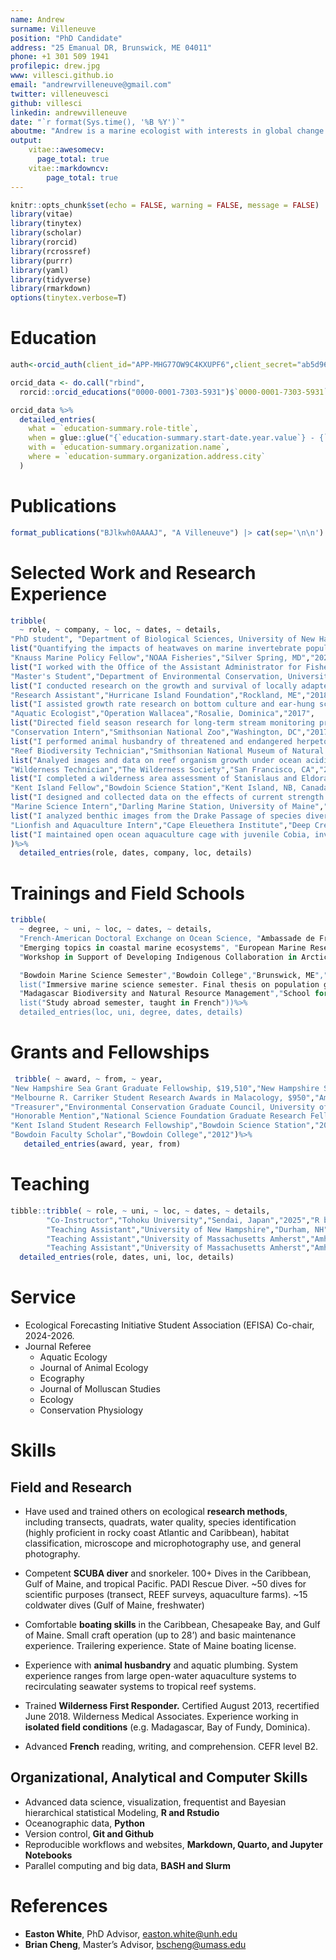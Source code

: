 ```yaml
---
name: Andrew
surname: Villeneuve
position: "PhD Candidate"
address: "25 Emanual DR, Brunswick, ME 04011"
phone: +1 301 509 1941
profilepic: drew.jpg
www: villesci.github.io
email: "andrewrvilleneuve@gmail.com"
twitter: villeneuvesci
github: villesci
linkedin: andrewvilleneuve
date: "`r format(Sys.time(), '%B %Y')`"
aboutme: "Andrew is a marine ecologist with interests in global change across levels of ecological organization. He is dedicated to working on applied questions in the face of climate and biodiversity crises."
output: 
    vitae::awesomecv:
      page_total: true
    vitae::markdowncv:
        page_total: true
---
```


```r
knitr::opts_chunk$set(echo = FALSE, warning = FALSE, message = FALSE)
library(vitae)
library(tinytex)
library(scholar)
library(rorcid)
library(rcrossref)
library(purrr)
library(yaml)
library(tidyverse)
library(rmarkdown)
options(tinytex.verbose=T)

```

# Education

```r
auth<-orcid_auth(client_id="APP-MHG77OW9C4KXUPF6",client_secret="ab5d96c6-ba20-4b9f-8002-2f8d731f095a")

orcid_data <- do.call("rbind",
  rorcid::orcid_educations("0000-0001-7303-5931")$`0000-0001-7303-5931`$`affiliation-group`$summaries)

orcid_data %>%
  detailed_entries(
    what = `education-summary.role-title`,
    when = glue::glue("{`education-summary.start-date.year.value`} - {`education-summary.end-date.year.value`}"),
    with = `education-summary.organization.name`,
    where = `education-summary.organization.address.city`
  )

```

# Publications

```r
  
format_publications("BJlkwh0AAAAJ", "A Villeneuve") |> cat(sep='\n\n')


```

# Selected Work and Research Experience

```r
tribble(
  ~ role, ~ company, ~ loc, ~ dates, ~ details,
"PhD student", "Department of Biological Sciences, University of New Hampshire", "Durham, NH","2022 - Present",
list("Quantifying the impacts of heatwaves on marine invertebrate populations using an exposure magnitude-duration framework"),
"Knauss Marine Policy Fellow","NOAA Fisheries","Silver Spring, MD","2021-2022",
list("I worked with the Office of the Assistant Administrator for Fisheries on high-level science management and policy. I worked on improving the NOAA instutional repository, wrote fisheries survey communications materials, and create a bibliometric analysis of NOAA Fisheries publications. I supported NOAA Arctic policy by working on incorporating indigenous traditional ecological knowledge into the US position in a multilateral agreement."),
"Master's Student","Department of Environmental Conservation, University of Massachusetts Amherst","Amherst, MA","2018-2020",
list("I conducted research on the growth and survival of locally adapted populations of the Oyster Drill (Urosalpinx cinerea) collected from sites along the latitudinal gradient on the Pacific and Atlantic coasts of the US. I mentored an undergraduate research intern and their independent project as part of the Five College Coastal and Marine Science program. I was a teaching assistant for Marine Ecology and Introduction to Ecology."),
"Research Assistant","Hurricane Island Foundation","Rockland, ME","2018",
list("I assisted growth rate research on bottom culture and ear-hung scallop aquaculture in the Gulf of Maine. Operated outboard motorboats in variable coastal conditions. I mentored two students from the Women of the Sea Program on their independent research projects."),
"Aquatic Ecologist","Operation Wallacea","Rosalie, Dominica","2017",
list("Directed field season research for long-term stream monitoring project using macroinvertebrate biotic indices and tracked migration patterns of a freshwater snail. One published  paper as product. I instructed high school students in field ecology methodology and directed data collection for both projects."),
"Conservation Intern","Smithsonian National Zoo","Washington, DC","2017",
list("I performed animal husbandry of threatened and endangered herpetofauna, and collected behavioral data of amphibians within exhibits"),
"Reef Biodiversity Technician","Smithsonian National Museum of Natural History","Washington, DC","2016",
list("Analyed images and data on reef organism growth under ocean acidification conditions. Field processed photographic and genetic samples from settlement places on an expedition in Curaçao. I participated in two submersible dives to collect settlement plates."),
"Wilderness Technician","The Wilderness Society","San Francisco, CA","2016",
list("I completed a wilderness area assessment of Stanislaus and Eldorado National Forests using GPS tablets and ArcGIS. Performed tasks independently in remote mountain areas. I recommended the outlines of a new wilderness area based on observed human impacts and natural features."),
"Kent Island Fellow","Bowdoin Science Station","Kent Island, NB, Canada","2014",
list("I designed and collected data on the effects of current strength on intertidal invertebrate biodiversity."),
"Marine Science Intern","Darling Marine Station, University of Maine","Walpole, ME","2013",
list("I analyzed benthic images from the Drake Passage of species diversity focusing on corals with a master's student."),
"Lionfish and Aquaculture Intern","Cape Eleuethera Institute","Deep Creek, The Bahamas","2012",
list("I maintained open ocean aquaculture cage with juvenile Cobia, involved daily SCUBA diving. I conducted patch reef surveys of fish diversity and lionfish morphological data. REEF fish surveyor certified.")
)%>% 
  detailed_entries(role, dates, company, loc, details)

```

# Trainings and Field Schools

```r
tribble(
  ~ degree, ~ uni, ~ loc, ~ dates, ~ details,
  "French-American Doctoral Exchange on Ocean Science, "Ambassade de France aux États-Unis","Nice, France","2025",list("Doctoral student exchange program"),   
  "Emerging topics in coastal marine ecosystems", "European Marine Research Network", "University of Cádiz, Spain","2023",list("Summer training course on emerging topics, Euromarine network"),
  "Workshop in Support of Developing Indigenous Collaboration in Arctic Observing Networks","Kawerak, Inc.", "Virtual","2021",list("Training for incorporating Indigenous Knowledge for application within the Central Arctic Ocean Fishing Agreement"),

  "Bowdoin Marine Science Semester","Bowdoin College","Brunswick, ME","2015",
  list("Immersive marine science semester. Final thesis on population genetics of an invasive tunicate"),
  "Madagascar Biodiversity and Natural Resource Management","School for International Training","Taolagnaro, Madagascar","2015",
  list("Study abroad semester, taught in French"))%>% 
  detailed_entries(loc, uni, degree, dates, details)

```

# Grants and Fellowships

```r
 tribble( ~ award, ~ from, ~ year,   
"New Hampshire Sea Grant Graduate Fellowship, $19,510","New Hampshire Sea Grant","2023","School of Marine Sciences and Oceanography Graduate Research Fund, $2,010","University of New Hampshire","2023","Student Teaching Assistant Summer Fellowship, $5,000","University of New Hampshire","2023","2021 John A. Knauss Marine Policy Fellowship","National Sea Grant","2020","PADI Foundation Grant, $3,141", "PADI Foundation", "2019",
"Melbourne R. Carriker Student Research Awards in Malacology, $950","American Malacological Society","2019",
"Treasurer","Environmental Conservation Graduate Council, University of Massachusetts Amherst","2019",
"Honorable Mention","National Science Foundation Graduate Research Fellowship Program","2019",
"Kent Island Student Research Fellowship","Bowdoin Science Station","2014",
"Bowdoin Faculty Scholar","Bowdoin College","2012")%>%
   detailed_entries(award, year, from) 

```

# Teaching

```r
tibble::tribble( ~ role, ~ uni, ~ loc, ~ dates, ~ details,
        "Co-Instructor","Tohoku University","Sendai, Japan","2025","R by the Sea Japan",
        "Teaching Assistant","University of New Hampshire","Durham, NH","2022-2023","Introductory Biology",
        "Teaching Assistant","University of Massachusetts Amherst","Amherst, MA","2018, 2020","Marine Ecology",
        "Teaching Assistant","University of Massachusetts Amherst","Amherst, MA","2019, 2020","Fundamentals of Ecology")%>%
  detailed_entries(role, dates, uni, loc, details)
```

# Service

-   Ecological Forecasting Initiative Student Association (EFISA) Co-chair, 2024-2026.
-   Journal Referee
    -   Aquatic Ecology
    -   Journal of Animal Ecology
    -   Ecography
    -   Journal of Molluscan Studies
    -   Ecology
    -   Conservation Physiology

# Skills

## Field and Research

-   Have used and trained others on ecological **research methods**, including transects, quadrats, water quality, species identification (highly proficient in rocky coast Atlantic and Caribbean), habitat classification, microscope and microphotography use, and general photography.

<!-- -->

-   Competent **SCUBA diver** and snorkeler. 100+ Dives in the Caribbean, Gulf of Maine, and tropical Pacific. PADI Rescue Diver. \~50 dives for scientific purposes (transect, REEF surveys, aquaculture farms). \~15 coldwater dives (Gulf of Maine, freshwater)

-   Comfortable **boating skills** in the Caribbean, Chesapeake Bay, and Gulf of Maine. Small craft operation (up to 28’) and basic maintenance experience. Trailering experience. State of Maine boating license.

-   Experience with **animal husbandry** and aquatic plumbing. System experience ranges from large open-water aquaculture systems to recirculating seawater systems to tropical reef systems.

-   Trained **Wilderness First Responder.** Certified August 2013, recertified June 2018. Wilderness Medical Associates. Experience working in **isolated field conditions** (e.g. Madagascar, Bay of Fundy, Dominica).

-   Advanced **French** reading, writing, and comprehension. CEFR level B2.

## Organizational, Analytical and Computer Skills

-   Advanced data science, visualization, frequentist and Bayesian hierarchical statistical Modeling, **R and Rstudio**
-   Oceanographic data, **Python**
-   Version control, **Git and Github**
-   Reproducible workflows and websites, **Markdown, Quarto, and Jupyter Notebooks**
-   Parallel computing and big data, **BASH and Slurm**

# References

-   **Easton White**, PhD Advisor, [easton.white\@unh.edu](mailto:easton.white@unh.edu){.email}
-   **Brian Cheng**, Master's Advisor, [bscheng\@umass.edu](mailto:bscheng@umass.edu){.email}
